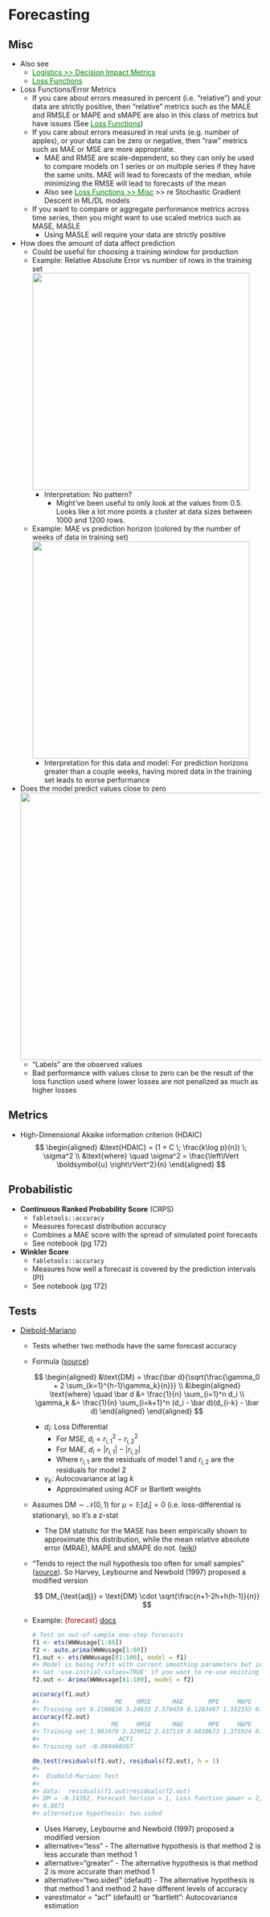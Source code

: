 # Forecasting {#sec-diag-fcast .unnumbered}

## Misc {#sec-diag-fcast-misc .unnumbered}

-   Also see
    -   [Logistics \>\> Decision Impact Metrics](logistics.html#sec-log-dim){style="color: green"}
    -   [Loss Functions](loss-functions.qmd#sec-lossfun){style="color: green"}
-   Loss Functions/Error Metrics
    -   If you care about errors measured in percent (i.e. "relative") and your data are strictly positive, then "relative" metrics such as the MALE and RMSLE or MAPE and sMAPE are also in this class of metrics but have issues (See [Loss Functions](loss-functions.qmd#sec-lossfun){style="color: green"})
    -   If you care about errors measured in real units (e.g. number of apples), or your data can be zero or negative, then "raw" metrics such as MAE or MSE are more appropriate.
        -   MAE and RMSE are scale-dependent, so they can only be used to compare models on 1 series or on multiple series if they have the same units. MAE will lead to forecasts of the median, while minimizing the RMSE will lead to forecasts of the mean
        -   Also see [Loss Functions \>\> Misc](loss-functions.qmd#sec-lossfun-misc){style="color: green"} \>\> re Stochastic Gradient Descent in ML/DL models
    -   If you want to compare or aggregate performance metrics across time series, then you might want to use scaled metrics such as MASE, MASLE
        -   Using MASLE will require your data are strictly positive
-   How does the amount of data affect prediction
    -   Could be useful for choosing a training window for production
    -   [Example]{.ribbon-highlight}: Relative Absolute Error vs number of rows in the training set\
        ![](./_resources/Diagnostics,_Forecasting.resources/0-iuvsqiepyynQVak-.png){.lightbox width="432"}
        -   Interpretation: No pattern?
            -   Might've been useful to only look at the values from 0.5. Looks like a lot more points a cluster at data sizes between 1000 and 1200 rows.
    -   [Example]{.ribbon-highlight}: MAE vs prediction horizon (colored by the number of weeks of data in training set)\
        ![](./_resources/Diagnostics,_Forecasting.resources/0-BGiEy_2VPo9SGDnQ.png){.lightbox width="432"}
        -   Interpretation for this data and model: For prediction horizons greater than a couple weeks, having mored data in the training set leads to worse performance
-   Does the model predict values close to zero\
    ![](./_resources/Diagnostics,_Forecasting.resources/0-0yCF9TwIqRZfKEvT.png){.lightbox width="532"}
    -   "Labels" are the observed values
    -   Bad performance with values close to zero can be the result of the loss function used where lower losses are not penalized as much as higher losses

## Metrics

-   High-Dimensional Akaike information criterion (HDAIC)\
    $$
    \begin{aligned}
    &\text{HDAIC} = (1 + C \; \frac{k\log p}{n}) \; \sigma^2 \\
    &\text{where} \quad \sigma^2 = \frac{\left\lVert \boldsymbol{u} \right\rVert^2}{n}
    \end{aligned}
    $$

## Probabilistic {#sec-diag-fcast-prob .unnumbered}

-   **Continuous Ranked Probability Score** (CRPS)
    -   `fabletools::accuracy`
    -   Measures forecast distribution accuracy
    -   Combines a MAE score with the spread of simulated point forecasts
    -   See notebook (pg 172)
-   **Winkler Score**
    -   `fabletools::accuracy`
    -   Measures how well a forecast is covered by the prediction intervals (PI)
    -   See notebook (pg 172)

## Tests {#sec-diag-fcast-tests .unnumbered}

-   [Diebold-Mariano]{.underline}
    -   Tests whether two methods have the same forecast accuracy

    -   Formula ([source](https://real-statistics.com/time-series-analysis/forecasting-accuracy/diebold-mariano-test/))

        $$
        \begin{aligned}
        &\text{DM} = \frac{\bar d}{\sqrt{\frac{\gamma_0 + 2 \sum_{k=1}^{h-1}\gamma_k}{n}}} \\
        &\begin{aligned}
        \text{where} \quad \bar d &= \frac{1}{n} \sum_{i=1}^n d_i \\
                     \gamma_k &= \frac{1}{n} \sum_{i=k+1}^n (d_i - \bar d)(d_{i-k} - \bar d)
        \end{aligned}
        \end{aligned}
        $$

        -   $d_i$: Loss Differential
            -   For MSE, $d_i = r_{i, 1}^2 - r_{i, 2}^2$
            -   For MAE, $d_i = |r_{i, 1}| - |r_{i, 2}|$
            -   Where $r_{i,1}$ are the residuals of model 1 and $r_{i,2}$ are the residuals for model 2
        -   $\gamma_k$: Autocovariance at lag $k$
            -   Approximated using ACF or Bartlett weights

    -   Assumes $\text{DM} \sim \mathcal{N}(0,1)$ for $\mu = \mathbb{E}[d_i] = 0$ (i.e. loss-differential is stationary), so it's a z-stat

        -   The DM statistic for the MASE has been empirically shown to approximate this distribution, while the mean relative absolute error (MRAE), MAPE and sMAPE do not. ([wiki](https://en.wikipedia.org/wiki/Mean_absolute_scaled_error#Rationale))

    -   "Tends to reject the null hypothesis too often for small samples" ([source](https://real-statistics.com/time-series-analysis/forecasting-accuracy/diebold-mariano-test/)). So Harvey, Leybourne and Newbold (1997) proposed a modified version

        $$
        DM_{\text{adj}} = \text{DM} \cdot \sqrt{\frac{n+1-2h+h(h-1)}{n}}
        $$

    -   [Example]{.ribbon-highlight}: [{forecast}]{style="color: #990000"} [docs](https://pkg.robjhyndman.com/forecast/reference/dm.test.html)

        ``` r
        # Test on out-of-sample one-step forecasts
        f1 <- ets(WWWusage[1:80])
        f2 <- auto.arima(WWWusage[1:80])
        f1.out <- ets(WWWusage[81:100], model = f1)
        #> Model is being refit with current smoothing parameters but initial states are being re-estimated.
        #> Set 'use.initial.values=TRUE' if you want to re-use existing initial values.
        f2.out <- Arima(WWWusage[81:100], model = f2)

        accuracy(f1.out)
        #>                     ME    RMSE      MAE       MPE     MAPE      MASE      ACF1
        #> Training set 0.2100836 3.24835 2.570459 0.1203497 1.352355 0.4246845 0.2287215
        accuracy(f2.out)
        #>                    ME     RMSE      MAE       MPE     MAPE      MASE
        #> Training set 1.081679 3.329012 2.437119 0.6810673 1.375924 0.4026544
        #>                      ACF1
        #> Training set -0.004460367

        dm.test(residuals(f1.out), residuals(f2.out), h = 1)
        #> 
        #>  Diebold-Mariano Test
        #> 
        #> data:  residuals(f1.out)residuals(f2.out)
        #> DM = -0.14392, Forecast horizon = 1, Loss function power = 2, p-value =
        #> 0.8871
        #> alternative hypothesis: two.sided
        ```

        -   Uses Harvey, Leybourne and Newbold (1997) proposed a modified version
        -   [alternative="less"]{.arg-text} - The alternative hypothesis is that method 2 is less accurate than method 1
        -   [alternative="greater"]{.arg-text} - The alternative hypothesis is that method 2 is more accurate than method 1
        -   [alternative="two.sided"]{.arg-text} (default) - The alternative hypothesis is that method 1 and method 2 have different levels of accuracy
        -   [varestimator = "acf"]{.arg-text} (default) or ["bartlett"]{.arg-text}: Autocovariance estimation
